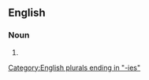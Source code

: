 ==English==

===Noun===
{{head|en|noun form}}

# {{plural of|en|affinity}}

[[Category:English plurals ending in "-ies"]]